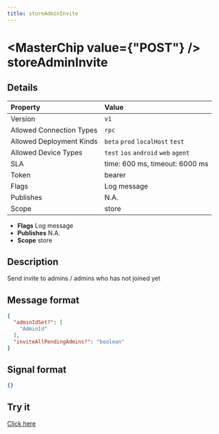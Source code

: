 ```yaml
---
title: storeAdminInvite
---
```



# <MasterChip value={"POST"} /> storeAdminInvite

## Details

| Property | Value | 
| :--- | :--- | 
| Version | `v1` |
| Allowed Connection Types | `rpc`  |
| Allowed Deployment Kinds | `beta` `prod` `localHost` `test`  |
| Allowed Device Types | `test` `ios` `android` `web` `agent`  |
| SLA | time: 600 ms, timeout: 6000 ms |
| Token | bearer |
| Flags | Log message |
| Publishes | N.A. |
| Scope | store |


- **Flags** Log message
- **Publishes** N.A.
- **Scope** store


## Description

Send invite to admins / admins who has not joined yet

## Message format

```json
{
  "adminIdSet?": [
    "AdminId"
  ],
  "inviteAllPendingAdmins?": "boolean"
}
```

## Signal format

```json
{}
```

## Try it

[Click here](https://web.neome.ai/api?path=store_store_storeAdminInvite)

